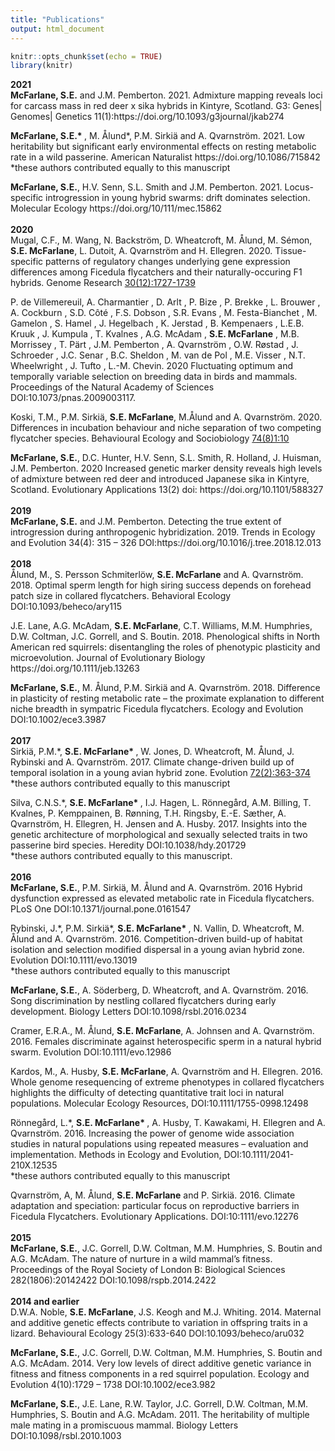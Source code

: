 ```yaml
---
title: "Publications"
output: html_document
---
```


```r
knitr::opts_chunk$set(echo = TRUE)
library(knitr)
```


**2021**
<br>
**McFarlane, S.E.** and J.M. Pemberton. 2021. Admixture mapping reveals loci for carcass mass in red deer x sika hybrids in Kintyre, Scotland. G3: Genes| Genomes| Genetics 11(1):https://doi.org/10.1093/g3journal/jkab274

**McFarlane, S.E.\* **, M. Ålund\*, P.M. Sirkiä and A. Qvarnström. 2021. Low heritability but significant early environmental effects on resting metabolic rate in a wild passerine. American Naturalist https://doi.org/10.1086/715842
<br>*these authors contributed equally to this manuscript

**McFarlane, S.E.**, H.V. Senn, S.L. Smith and J.M. Pemberton. 2021. Locus-specific introgression in young hybrid swarms: drift dominates selection. Molecular Ecology https://doi.org/10/111/mec.15862
<br><br>
**2020**
<br>
Mugal, C.F., M. Wang, N. Backström, D. Wheatcroft, M. Ålund, M. Sémon, **S.E. McFarlane**, L. Dutoit, A. Qvarnström and H. Ellegren. 2020. Tissue-specific patterns of regulatory changes underlying gene expression differences among Ficedula flycatchers and their naturally-occuring F1 hybrids. Genome Research [30(12):1727-1739][Mugal]

P. de Villemereuil, A. Charmantier , D. Arlt , P. Bize , P. Brekke , L. Brouwer , A. Cockburn , S.D. Côté , F.S. Dobson , S.R. Evans , M. Festa-Bianchet , M. Gamelon , S. Hamel , J. Hegelbach , K. Jerstad , B. Kempenaers , L.E.B. Kruuk , J. Kumpula , T. Kvalnes , A.G. McAdam , **S.E. McFarlane** , M.B. Morrissey , T. Pärt , J.M. Pemberton , A. Qvarnström , O.W. Røstad , J. Schroeder , J.C. Senar , B.C. Sheldon , M. van de Pol , M.E. Visser , N.T. Wheelwright , J. Tufto , L.-M. Chevin. 2020 Fluctuating optimum and temporally variable selection on breeding data in birds and mammals. Proceedings of the Natural Academy of Sciences DOI:10.1073/pnas.2009003117. 

Koski, T.M., P.M. Sirkiä, **S.E. McFarlane**, M.Ålund and A. Qvarnström. 2020. Differences in incubation behaviour and niche separation of two competing flycatcher species. Behavioural Ecology and Sociobiology [74(8)1:10][Koski]

**McFarlane, S.E.**, D.C. Hunter, H.V. Senn, S.L. Smith, R. Holland, J. Huisman, J.M. Pemberton. 2020 Increased genetic marker density reveals high levels of admixture between red deer and introduced Japanese sika in Kintyre, Scotland. Evolutionary Applications 13(2) doi: https://doi.org/10.1101/588327
<br><br>
**2019**
<br>
**McFarlane, S.E.** and J.M. Pemberton. Detecting the true extent of introgression during anthropogenic hybridization. 2019. Trends in Ecology and Evolution 34(4): 315 – 326 DOI:https://doi.org/10.1016/j.tree.2018.12.013
<br><br>
**2018**
<br>
Ålund, M., S. Persson Schmiterlöw, **S.E. McFarlane** and A. Qvarnström. 2018. Optimal sperm length for high siring success depends on forehead patch size in collared flycatchers. Behavioral Ecology DOI:10.1093/beheco/ary115 

J.E. Lane, A.G. McAdam, **S.E. McFarlane**, C.T. Williams, M.M. Humphries, D.W. Coltman, J.C. Gorrell, and S. Boutin. 2018. Phenological shifts in North American red squirrels: disentangling the roles of phenotypic plasticity and microevolution. Journal of Evolutionary Biology https://doi.org/10.1111/jeb.13263

**McFarlane, S.E.**, M. Ålund, P.M. Sirkiä and A. Qvarnström. 2018. Difference in plasticity of resting metabolic rate – the proximate explanation to different niche breadth in sympatric Ficedula flycatchers. Ecology and Evolution DOI:10.1002/ece3.3987
<br><br>
**2017**
<br>
Sirkiä, P.M.\*, **S.E. McFarlane\* **, W. Jones, D. Wheatcroft, M. Ålund, J. Rybinski and A. Qvarnström. 2017. Climate change-driven build up of temporal isolation in a young avian hybrid zone. Evolution [72(2):363-374][Sirkia]
<br>*these authors contributed equally to this manuscript

Silva, C.N.S.\*, **S.E. McFarlane\* **, I.J. Hagen, L. Rönnegård, A.M. Billing, T. Kvalnes, P. Kemppainen, B. Rønning, T.H. Ringsby, E.-E. Sæther, A. Qvarnström, H. Ellegren, H. Jensen and A. Husby. 2017. Insights into the genetic architecture of morphological and sexually selected traits in two passerine bird species. Heredity DOI:10.1038/hdy.201729
<br>*these authors contributed equally to this manuscript. 
<br><br>
**2016**
<br>
**McFarlane, S.E.**, P.M. Sirkiä, M. Ålund and A. Qvarnström. 2016 Hybrid dysfunction expressed as elevated metabolic rate in Ficedula flycatchers. PLoS One DOI:10.1371/journal.pone.0161547 

Rybinski, J.\*, P.M. Sirkiä\*, **S.E. McFarlane\* **, N. Vallin, D. Wheatcroft, M. Ålund and A. Qvarnström. 2016. Competition-driven build-up of habitat isolation and selection modified dispersal in a young avian hybrid zone. Evolution DOI:10.1111/evo.13019 
<br>*these authors contributed equally to this manuscript

**McFarlane, S.E.**, A. Söderberg, D. Wheatcroft, and A. Qvarnström. 2016. Song discrimination by nestling collared flycatchers during early development. Biology Letters DOI:10.1098/rsbl.2016.0234

Cramer, E.R.A., M. Ålund, **S.E. McFarlane**, A. Johnsen and A. Qvarnström. 2016. Females discriminate against heterospecific sperm in a natural hybrid swarm. Evolution DOI:10.1111/evo.12986 

Kardos, M., A. Husby, **S.E. McFarlane**, A. Qvarnström and H. Ellegren. 2016. Whole genome resequencing of extreme phenotypes in collared flycatchers highlights the difficulty of detecting quantitative trait loci in natural populations. Molecular Ecology Resources, DOI:10.1111/1755-0998.12498 

Rönnegård, L.\*, **S.E. McFarlane\* **, A. Husby, T. Kawakami, H. Ellegren and A. Qvarnström. 2016. Increasing the power of genome wide association studies in natural populations using repeated measures – evaluation and implementation. Methods in Ecology and Evolution, DOI:10.1111/2041-210X.12535 
<br>*these authors contributed equally to this manuscript

Qvarnström, A, M. Ålund, **S.E. McFarlane** and P. Sirkiä. 2016. Climate adaptation and speciation: particular focus on reproductive barriers in Ficedula Flycatchers. Evolutionary Applications. DOI:10:1111/evo.12276 
<br><br>
**2015**
<br>
**McFarlane, S.E.**, J.C. Gorrell, D.W. Coltman, M.M. Humphries, S. Boutin and A.G. McAdam. The nature of nurture in a wild mammal’s fitness. Proceedings of the Royal Society of London B: Biological Sciences 282(1806):20142422 DOI:10.1098/rspb.2014.2422
<br><br>
**2014 and earlier**
<br>
D.W.A. Noble, **S.E. McFarlane**, J.S. Keogh and M.J. Whiting. 2014. Maternal and additive genetic effects contribute to variation in offspring traits in a lizard. Behavioural Ecology 25(3):633-640 DOI:10.1093/beheco/aru032

**McFarlane, S.E.**, J.C. Gorrell, D.W. Coltman, M.M. Humphries, S. Boutin and A.G. McAdam. 2014. Very low levels of direct additive genetic variance in fitness and fitness components in a red squirrel population. Ecology and Evolution 4(10):1729 – 1738 DOI:10.1002/ece3.982

**McFarlane, S.E.**, J.E. Lane, R.W. Taylor, J.C. Gorrell, D.W. Coltman, M.M. Humphries, S. Boutin and A.G. McAdam. 2011. The heritability of multiple male mating in a promiscuous mammal. Biology Letters DOI:10.1098/rsbl.2010.1003 


[Sirkia]:https://onlinelibrary.wiley.com/doi/abs/10.1111/evo.13404
[Koski]: https://link.springer.com/article/10.1007/s00265-020-02883-4
[Mugal]: https://genome.cshlp.org/content/30/12/1727.short

